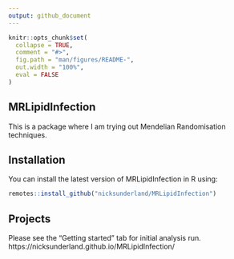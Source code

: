 ```yaml
---
output: github_document
---
```


<!-- README.md is generated from README.Rmd. Please edit that file -->

```r
knitr::opts_chunk$set(
  collapse = TRUE,
  comment = "#>",
  fig.path = "man/figures/README-",
  out.width = "100%", 
  eval = FALSE
)
```

## MRLipidInfection
This is a package where I am trying out Mendelian Randomisation techniques.

## Installation
You can install the latest version of MRLipidInfection in R using:
```r
remotes::install_github("nicksunderland/MRLipidInfection")
```

## Projects
Please see the "Getting started" tab for initial analysis run. https://nicksunderland.github.io/MRLipidInfection/   
